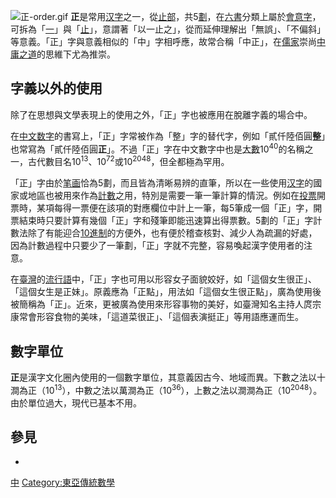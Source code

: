 {{unreferenced|time=2017-05-11T20:17:44+00:00}}

{{See Wiktionary|「正」字的使用情況|正}}
[[File:正-order.gif|frame]]
'''正'''是常用[[汉字|汉字]]之一，從[[止部|止部]]，共5[[笔画|劃]]，在[[六書|六書]]分類上屬於[[六書#會意|會意字]]，可拆為「[[一|一]]」與「[[止|止]]」，意謂著「以一止之」，從而延伸理解出「無誤」、「不偏斜」等意義。「正」字與意義相似的「中」字相呼應，故常合稱「中正」，在[[儒家|儒家]]崇尚[[中庸|中庸之道]]的思維下尤為推崇。

== 字義以外的使用 ==
除了在思想與文學表現上的使用之外，「正」字也被應用在脫離字義的場合中。

在[[中文数字|中文数字]]的書寫上，「正」字常被作為「整」字的替代字，例如「貳仟陸佰圓'''整'''」也常寫為「貳仟陸佰圓'''正'''」。不過「正」字在中文數字中也是[[中文数字#大數系統|大數]]10<sup>40</sup>的名稱之一，古代數目名10<sup>13</sup>、10<sup>72</sup>或10<sup>2048</sup>，但全都極為罕用。

「正」字由於[[笔画|笔画]]恰為5劃，而且皆為清晰易辨的直筆，所以在一些使用[[汉字|汉字]]的國家或地區也被用來作為[[計數|計數]]之用，特別是需要一筆一筆計算的情況。例如在[[投票|投票]]開票時，某項每得一票便在該項的對應欄位中計上一筆，每5筆成一個「正」字，開票結束時只要計算有幾個「正」字和殘筆即能迅速算出得票數。5劃的「正」字計數法除了有能迎合[[十进制|10進制]]的方便外，也有便於稽查核對、減少人為疏漏的好處，因為計數過程中只要少了一筆劃，「正」字就不完整，容易喚起漢字使用者的注意。{{seealso|计数符号}}

在[[臺灣|臺灣]]的[[流行語|流行語]]中，「正」字也可用以形容女子面貌姣好，如「這個女生很正」、「這個女生是正妹」。原義應為「正點」，用法如「這個女生很正點」，廣為使用後被簡稱為「正」。近來，更被廣為使用來形容事物的美好，如臺灣知名主持人庹宗康常會形容食物的美味，「這道菜很正」、「這個表演挺正」等用語應運而生。

==數字單位==
'''正'''是漢字文化圈內使用的一個數字單位，其意義因古今、地域而異。下數之法以十澗為正（10<sup>13</sup>），中數之法以萬澗為正（10<sup>36</sup>），上數之法以澗澗為正（10<sup>2048</sup>）。由於單位過大，現代已基本不用。

== 參見 ==
* {{Lookfrom}}

{{中文數字單位}}

[[Category:數字|中]]
[[Category:東亞傳統數學|Category:東亞傳統數學]]